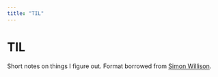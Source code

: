 ```yaml
---
title: "TIL"
---
```


# TIL

Short notes on things I figure out. Format borrowed from [Simon Willison](https://github.com/simonw/til).
